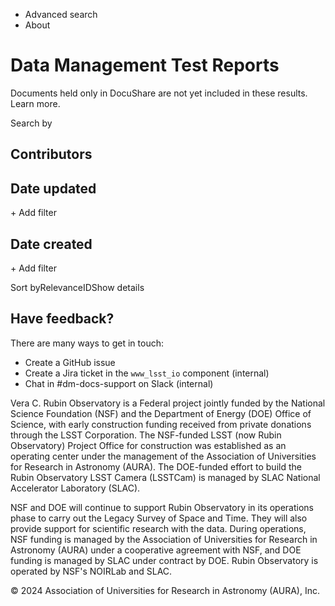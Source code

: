   * Advanced search
  * About



# Data Management Test Reports

Documents held only in DocuShare are not yet included in these results. Learn more. 

Search by




## Contributors

## Date updated

\+ Add filter

## Date created

\+ Add filter

Sort byRelevanceIDShow details




## Have feedback?

There are many ways to get in touch:

  * Create a GitHub issue
  * Create a Jira ticket in the `www_lsst_io` component (internal)
  * Chat in #dm-docs-support on Slack (internal)



Vera C. Rubin Observatory is a Federal project jointly funded by the National Science Foundation (NSF) and the Department of Energy (DOE) Office of Science, with early construction funding received from private donations through the LSST Corporation. The NSF-funded LSST (now Rubin Observatory) Project Office for construction was established as an operating center under the management of the Association of Universities for Research in Astronomy (AURA). The DOE-funded effort to build the Rubin Observatory LSST Camera (LSSTCam) is managed by SLAC National Accelerator Laboratory (SLAC).

NSF and DOE will continue to support Rubin Observatory in its operations phase to carry out the Legacy Survey of Space and Time. They will also provide support for scientific research with the data. During operations, NSF funding is managed by the Association of Universities for Research in Astronomy (AURA) under a cooperative agreement with NSF, and DOE funding is managed by SLAC under contract by DOE. Rubin Observatory is operated by NSF's NOIRLab and SLAC.

© 2024 Association of Universities for Research in Astronomy (AURA), Inc.
